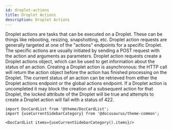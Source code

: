 ```yaml
---
id: droplet-actions
title: Droplet Actions
description: Droplet Actions
---
```




Droplet actions are tasks that can be executed on a Droplet. These can be things like rebooting, resizing, snapshotting, etc.
Droplet action requests are generally targeted at one of the "actions" endpoints for a specific Droplet. The specific actions are usually initiated by sending a POST request with the action and arguments as parameters.
Droplet action requests create a Droplet actions object, which can be used to get information about the status of an action. Creating a Droplet action is asynchronous: the HTTP call will return the action object before the action has finished processing on the Droplet. The current status of an action can be retrieved from either the Droplet actions endpoint or the global actions endpoint. If a Droplet action is uncompleted it may block the creation of a subsequent action for that Droplet, the locked attribute of the Droplet will be true and attempts to create a Droplet action will fail with a status of 422.



```mdx-code-block
import DocCardList from '@theme/DocCardList';
import {useCurrentSidebarCategory} from '@docusaurus/theme-common';

<DocCardList items={useCurrentSidebarCategory().items}/>
```
      